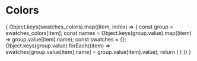 
<Meta title="Styleguide/Colors" />

# Colors

<ColorPalette>
  {
    Object.keys(swatches_colors).map((item, index) => {
      const group = swatches_colors[item];
      const names = Object.keys(group.value).map((item) => group.value[item].name);
      const swatches = {};
      Object.keys(group.value).forEach((item) => swatches[group.value[item].name] = group.value[item].value);
      return (
        <ColorItem
          key={index}
          title={group.name}
          // subtitle={names.join(', ')}
          colors={swatches}
        />
      )
    })
  }
</ColorPalette>

